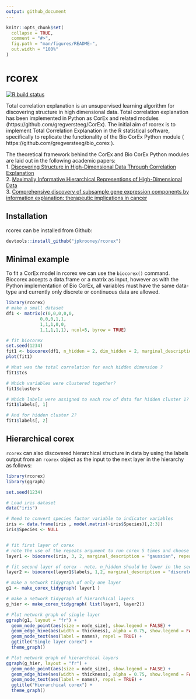 ```yaml
---
output: github_document
---
```


<!-- README.md is generated from README.Rmd. Please edit that file -->

```r
knitr::opts_chunk$set(
  collapse = TRUE,
  comment = "#>",
  fig.path = "man/figures/README-",
  out.width = "100%"
)
```

# rcorex

<!-- badges: start -->
[![R build status](https://github.com/jpkrooney/rcorex/workflows/R-CMD-check/badge.svg)](https://github.com/jpkrooney/rcorex/actions)
<!-- badges: end -->

Total correlation explanation is an unsupervised learning algorithm for discovering structure in high dimensional data. Total correlation explanation has been implemented in Python as CorEx and related modules (https://github.com/gregversteeg/CorEx). The initial aim of rcorex is to implement Total Correlation Explanation in the R statistical software, specifically to replicate the functionality of the Bio CorEx Python module ( https://github.com/gregversteeg/bio_corex ).

The theoretical framework behind the CorEx and Bio CorEx Python modules are laid out in the following academic papers:  
1. [Discovering Structure in High-Dimensional Data Through Correlation Explanation](http://arxiv.org/abs/1406.1222)  
2. [Maximally Informative Hierarchical Representions of High-Dimensional Data](https://arxiv.org/abs/1410.7404)  
3. [Comprehensive discovery of subsample gene expression components by information explanation: therapeutic implications in cancer](https://bmcmedgenomics.biomedcentral.com/articles/10.1186/s12920-017-0245-6)  



## Installation
rcorex can be installed from Github:  

```r
devtools::install_github("jpkrooney/rcorex")
```


## Minimal example
To fit a CorEx model in rcorex we can use the `biocorex()` command. Biocorex accepts a data.frame or a matrix as input, however as with the Python implementation of Bio CorEx, all variables must have the same data-type and currently only discrete or continuous data are allowed.

```r
library(rcorex)
# make a small dataset
df1 <- matrix(c(0,0,0,0,0,
             0,0,0,1,1,
             1,1,1,0,0,
             1,1,1,1,1), ncol=5, byrow = TRUE)

# fit biocorex
set.seed(1234)
fit1 <- biocorex(df1, n_hidden = 2, dim_hidden = 2, marginal_description = "discrete")
plot(fit1)

# What was the total correlation for each hidden dimension ?
fit1$tcs

# Which variables were clustered together?
fit1$clusters

# Which labels were assigned to each row of data for hidden cluster 1?
fit1$labels[, 1]

# And for hidden cluster 2?
fit1$labels[, 2]
```


## Hierarchical corex
`rcorex` can also discovered hierarchical structure in data by using the labels output from an `rcorex` object as the input to the next layer in the hierarchy as follows:


```r
library(rcorex)
library(ggraph)

set.seed(1234)

# Load iris dataset
data("iris")

# Need to convert species factor variable to indicator variables
iris <- data.frame(iris , model.matrix(~iris$Species)[,2:3])
iris$Species <- NULL


# fit first layer of corex 
# note the use of the repeats argument to run corex 5 times and choose the run which produced the maximal TC
layer1 <- biocorex(iris, 3, 2, marginal_description = "gaussian", repeats = 5)

# fit second layer of corex - note, n_hidden should be lower in the second layer than the first
layer2 <- biocorex(layer1$labels, 1,2, marginal_description = "discrete", repeats = 5)

# make a network tidygraph of only one layer
g1 <- make_corex_tidygraph( layer1 )

# make a network tidygraph of hierarchical layers
g_hier <- make_corex_tidygraph( list(layer1, layer2))

# Plot network graph of single layer
ggraph(g1, layout = "fr") +
  geom_node_point(aes(size = node_size), show.legend = FALSE) +
  geom_edge_hive(aes(width = thickness), alpha = 0.75, show.legend = FALSE) +
  geom_node_text(aes(label = names), repel = TRUE) +
  ggtitle("Single layer corex") +
  theme_graph()

# Plot network graph of hierarchical layers
ggraph(g_hier, layout = "fr") +
  geom_node_point(aes(size = node_size), show.legend = FALSE) +
  geom_edge_hive(aes(width = thickness), alpha = 0.75, show.legend = FALSE) +
  geom_node_text(aes(label = names), repel = TRUE) +
  ggtitle("Hierarchical corex") +
  theme_graph()

```





